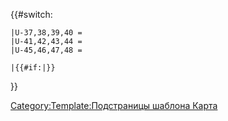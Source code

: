 {{#switch: {{{2}}}
 |U-37,38,39,40 = {{Карта/1000|{{{1}}}|{{{2}}}|http://mapu3738.narod.ru/indexu37383940.html|Земля Франца-Иосифа|1957|0}}
 |U-41,42,43,44 = {{Карта/1000|{{{1}}}|{{{2}}}|http://mapu4142.narod.ru/indexu41424344.html|Земля Франца-Иосифа (восточные о-ва)|1957|0}}
 |U-45,46,47,48 = {{Карта/1000|{{{1}}}|{{{2}}}|http://mapu4546.narod.ru/indexu45464748.html|о. Комсомолец|1957|0}}

 |{{#if:{{{1|}}}|{{Карта/50|{{{1}}}|{{{2}}}}}}}
}}<noinclude>
{{doc|Template:Карта/Бк/doc}}
[[Category:Template:Подстраницы шаблона Карта]]
</noinclude>